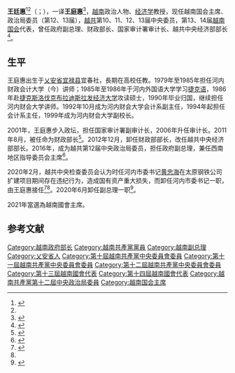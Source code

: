 {{Infobox officeholder
| name                = 王廷惠
| office              = {{SRV}}[[越南国会主席|國會主席]]
| image               = Vuong Dinh Hue 2021.jpg
| deputy1             = 
| president1          = 
| predecessor1        = 
| birth_date          = {{birth date and age|1957|3|15|df=y}}
| birth_place         = {{VDVN}}[[乂安省|乂安省]][[宜禄县|宜禄县]]
| death_date          = 
| death_place         = 
| nationality         = {{VNM}}
| spouse              = 阮云芝（Nguyễn Vân Chi）
| alma_mater          = 河内财政会计大学
|alongside            = 
|term_start           = 2021年3月31日
|term_end             = 
|predecessor          = [[阮氏金銀|阮氏金銀]]
|successor            = 
| office3             = {{SRV}}[[越南副總理|副总理]]
| predecessor3        = [[阮生雄|阮生雄]]
| primeminister3      = [[阮春福|阮春福]]
| party               = {{VCP}}
| term_start3         = 2016年8月9日
| term_end3           = 2020年6月11日
| office2             = {{VCP}}[[河内|河内]]市委书记
| term_start2         = 2020年2月7日
| term_end2           = 2021年4月2日
| predecessor2        = [[黄忠海|黄忠海]]
| successor2          = [[丁进勇|丁进勇]]
| office4             = {{SRV}}财政部长
| primeminister4      = [[阮晉勇|阮晉勇]]
| term_start4         =  2011年8月3日
| term_end4           = 2013年5月23日
| predecessor4        = {{tsl|en|Vũ Văn Ninh|武文宁}}
| successor4          = [[丁进勇|丁进勇]]
| signature           = Vương Đình Huệ's signature.png
}}

'''王廷惠'''<ref name="gov">{{cite web |title=越南政府副总理王廷惠被任命为河内市委书记 |url=http://cn.news.chinhphu.vn/Home/%E8%B6%8A%E5%8D%97%E6%94%BF%E5%BA%9C%E5%89%AF%E6%80%BB%E7%90%86%E7%8E%8B%E5%BB%B7%E6%83%A0%E8%A2%AB%E4%BB%BB%E5%91%BD%E4%B8%BA%E6%B2%B3%E5%86%85%E5%B8%82%E5%A7%94%E4%B9%A6%E8%AE%B0/20202/28198.vgp |website=越南社会主义共和国中央政府门户网站 |accessdate=2020-08-07 |date=2020-02-07 |archive-date=2020-02-12 |archive-url=https://web.archive.org/web/20200212195758/http://cn.news.chinhphu.vn/Home/%E8%B6%8A%E5%8D%97%E6%94%BF%E5%BA%9C%E5%89%AF%E6%80%BB%E7%90%86%E7%8E%8B%E5%BB%B7%E6%83%A0%E8%A2%AB%E4%BB%BB%E5%91%BD%E4%B8%BA%E6%B2%B3%E5%86%85%E5%B8%82%E5%A7%94%E4%B9%A6%E8%AE%B0/20202/28198.vgp |dead-url=no }}</ref><ref name="HY"/>（{{lang-vi|Vương Đình Huệ}}；{{bd|1957年|3月15日|}}），一译'''王庭惠'''<ref>{{cite web |title=驻越南大使熊波拜会越南政府副总理王庭惠 |url=https://www.fmprc.gov.cn/web/gjhdq_676201/gj_676203/yz_676205/1206_677292/1206x2_677312/t1733367.shtml |website=中华人民共和国外交部 |accessdate=2020-08-07 |date=2020-01-17 |archive-date=2021-07-27 |archive-url=https://web.archive.org/web/20210727102529/https://www.fmprc.gov.cn/web/gjhdq_676201/gj_676203/yz_676205/1206_677292/1206x2_677312/t1733367.shtml |dead-url=no }}</ref>，[[越南|越南]]政治人物、[[经济学|经济学]]教授，现任越南国会主席、政治局委员（第12、13届），[[越南共产党|越共]]第10、11、12、13届中央委员，第13、14届[[越南国会|越南国会]]代表，曾任政府副总理、财政部长、国家审计署审计长、越共中央经济部部长<ref>{{cite news|title=Politburo appoints commission heads|url=http://vietnamnews.vn/politics-laws/234826/politburo-appoints-commission-heads.html|accessdate=4 January 2013|newspaper=Viet Nam News|date=2013-01-04|archive-date=2018-08-21|archive-url=https://web.archive.org/web/20180821034830/https://vietnamnews.vn/politics-laws/234826/politburo-appoints-commission-heads.html|dead-url=no}}</ref>。

== 生平 ==
王庭惠出生于[[乂安省|乂安省]][[宜禄县|宜禄县]]宜春社，長期在高校任教。1979年至1985年担任河内财政会计大学（今{{le|越南财政学院|Học viện Tài chính (Việt Nam)}}）讲师；1985年至1986年于河内外国语大学学习[[捷克语|捷克语]]，1986年赴[[捷克斯洛伐克|捷克斯洛伐克]][[布拉迪斯拉发经济大学|布拉迪斯拉发经济大学]]攻读硕士，1990年毕业归国，继续担任河内财会大学讲师。1992年10月成为河内财会大学会计系副主任，1994年起担任会计系主任，1999年成为河内财会大学副校长。

2001年，王庭惠步入政坛，担任国家审计署副审计长，2006年升任审计长。2011年8月，被任命为财政部长<ref name="ministerial_history">{{Cite web|url=https://www.mof.gov.vn/webcenter/portal/btc/r/m/gioithieu/lstaichinhvn/bttcqctk|title=Bộ trưởng tài chính qua các thời kỳ|website=www.mof.gov.vn|accessdate=2020-08-07|archive-date=2019-05-08|archive-url=https://web.archive.org/web/20190508230611/http://www.mof.gov.vn/webcenter/portal/btc/r/m/gioithieu/lstaichinhvn/bttcqctk|dead-url=no}}</ref>。2012年12月，卸任财政部部长，改任越共中央经济部部长。2016年，成为越共第12届中央政治局委员，担任政府副总理，兼任西南地区指导委员会主席<ref>{{Cite web|url=http://www.chinhphu.vn/portal/page/portal/English/CentralGoverment/MembersOfGovernment/MemberDetail?personProfileId=1994&govOrgId=1583|title=Political career of Vuong Dinh Hue|last=|first=|date=|website=|archive-url=https://web.archive.org/web/20171116035426/http://www.chinhphu.vn/portal/page/portal/English/CentralGoverment/MembersOfGovernment/MemberDetail?personProfileId=1994&govOrgId=1583|archive-date=2017-11-16|access-date=|dead-url=no}}</ref>。

2020年2月，越共中央检查委员会认为时任河内市委书记[[黄忠海|黄忠海]]在太原钢铁公司扩建项目期间存在违纪行为，造成国有资产重大损失，而卸任河内市委书记一职，由王庭惠接任<ref>{{Cite web|url=https://tuoitre.vn/pho-thu-tuong-vuong-dinh-hue-lam-bi-thu-thanh-uy-ha-noi-20200205162111746.htm|title=Vuong Dinh Hue becomes Secretary of the Hanoi Party Committee|last=|first=|date=|website=|archive-url=https://web.archive.org/web/20200904141447/https://tuoitre.vn/pho-thu-tuong-vuong-dinh-hue-lam-bi-thu-thanh-uy-ha-noi-20200205162111746.htm|archive-date=2020-09-04|access-date=|dead-url=no}}</ref><ref name="gov"/>。2020年6月卸任副总理一职<ref name="HY">{{cite web |title=越南第十四届国会第九次会议公报（第十四号） |url=https://zh.vietnamplus.vn/%E8%B6%8A%E5%8D%97%E7%AC%AC%E5%8D%81%E5%9B%9B%E5%B1%8A%E5%9B%BD%E4%BC%9A%E7%AC%AC%E4%B9%9D%E6%AC%A1%E4%BC%9A%E8%AE%AE%E5%85%AC%E6%8A%A5%E7%AC%AC%E5%8D%81%E5%9B%9B%E5%8F%B7/116354.vnp |website=Vietnamplus |accessdate=2020-08-07 |date=2020-06-12 |archive-date=2020-08-07 |archive-url=https://web.archive.org/web/20200807172231/https://zh.vietnamplus.vn/%E8%B6%8A%E5%8D%97%E7%AC%AC%E5%8D%81%E5%9B%9B%E5%B1%8A%E5%9B%BD%E4%BC%9A%E7%AC%AC%E4%B9%9D%E6%AC%A1%E4%BC%9A%E8%AE%AE%E5%85%AC%E6%8A%A5%E7%AC%AC%E5%8D%81%E5%9B%9B%E5%8F%B7/116354.vnp |dead-url=no }}</ref>。

2021年當選為越南國會主席。

== 参考文献 ==
{{reflist}}
{{Authority control}}
{{越共中央政治局/12}}{{越共中央政治局/13}}
{{越南国会主席}}
[[Category:越南政府部长|Category:越南政府部长]]
[[Category:越南共產黨黨員|Category:越南共產黨黨員]]
[[Category:越南副总理|Category:越南副总理]]
[[Category:乂安省人|Category:乂安省人]]
[[Category:第十屆越南共產黨中央委員會委員|Category:第十屆越南共產黨中央委員會委員]]
[[Category:第十一屆越南共產黨中央委員會委員|Category:第十一屆越南共產黨中央委員會委員]]
[[Category:第十二屆越南共產黨中央委員會委員|Category:第十二屆越南共產黨中央委員會委員]]
[[Category:第十三屆越南國會代表|Category:第十三屆越南國會代表]]
[[Category:第十四屆越南國會代表|Category:第十四屆越南國會代表]]
[[Category:越南共產黨第十二屆中央政治局委員|Category:越南共產黨第十二屆中央政治局委員]]
[[Category:越南国会主席|Category:越南国会主席]]